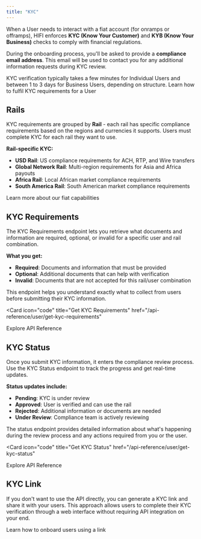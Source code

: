 ```yaml
---
title: "KYC"
---
```


When a User needs to interact with a fiat account (for onramps or offramps), HIFI enforces **KYC (Know Your Customer)** and **KYB (Know Your Business)** checks to comply with financial regulations.

During the onboarding process, you'll be asked to provide a **compliance email
address**. This email will be used to contact you for any additional
information requests during KYC review.

<Note>
  KYC verification typically takes a few minutes for Individual Users and
  between 1 to 3 days for Business Users, depending on structure.
</Note>

<Card icon="user" title="Submit KYC" href="/guides/screen/submit-kyc">
  Learn how to fulfil KYC requirements for a User
</Card>

## Rails

KYC requirements are grouped by **Rail** - each rail has specific compliance requirements based on the regions and currencies it supports. Users must complete KYC for each rail they want to use.

**Rail-specific KYC:**

- **USD Rail**: US compliance requirements for ACH, RTP, and Wire transfers
- **Global Network Rail**: Multi-region requirements for Asia and Africa payouts
- **Africa Rail**: Local African market compliance requirements
- **South America Rail**: South American market compliance requirements

<Card icon="unlock" title="Rails" href="/docs/fiat/rails">
  Learn more about our fiat capabilities
</Card>

## KYC Requirements

The KYC Requirements endpoint lets you retrieve what documents and information are required, optional, or invalid for a specific user and rail combination.

**What you get:**

- **Required**: Documents and information that must be provided
- **Optional**: Additional documents that can help with verification
- **Invalid**: Documents that are not accepted for this rail/user combination

This endpoint helps you understand exactly what to collect from users before submitting their KYC information.

<Card
  icon="code"
  title="Get KYC Requirements"
  href="/api-reference/user/get-kyc-requirements"
>
  Explore API Reference
</Card>

## KYC Status

Once you submit KYC information, it enters the compliance review process. Use the KYC Status endpoint to track the progress and get real-time updates.

**Status updates include:**

- **Pending**: KYC is under review
- **Approved**: User is verified and can use the rail
- **Rejected**: Additional information or documents are needed
- **Under Review**: Compliance team is actively reviewing

The status endpoint provides detailed information about what's happening during the review process and any actions required from you or the user.

<Card
  icon="code"
  title="Get KYC Status"
  href="/api-reference/user/get-kyc-status"
>
  Explore API Reference
</Card>

## KYC Link

If you don't want to use the API directly, you can generate a KYC link and share it with your users. This approach allows users to complete their KYC verification through a web interface without requiring API integration on your end.

<Card icon="link" title="Create KYC Link" href="/docs/users/kyc-link">
  Learn how to onboard users using a link
</Card>
